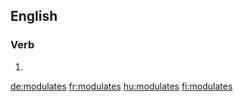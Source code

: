==English==

===Verb===
{{head|en}}

# {{en-third-person singular of|modulate}}

[[de:modulates]]
[[fr:modulates]]
[[hu:modulates]]
[[fi:modulates]]